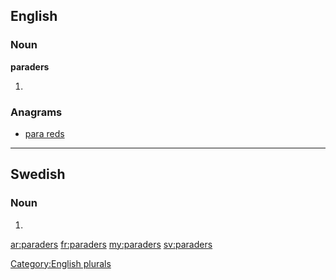 ==English==

===Noun===
'''paraders'''

# {{plural of|[[parader]]}}

===Anagrams===
* [[para reds#English|para reds]]

[[Category:English plurals]]

----

==Swedish==

===Noun===
{{head|sv|noun form}}

# {{sv-noun-form-indef-gen-pl|parad}}

[[ar:paraders]]
[[fr:paraders]]
[[my:paraders]]
[[sv:paraders]]